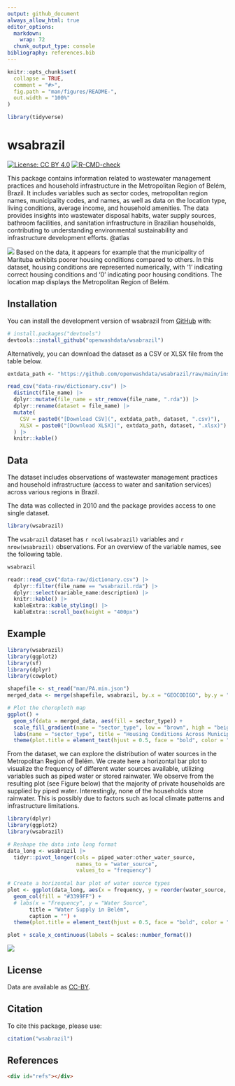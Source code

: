 ```yaml
---
output: github_document
always_allow_html: true
editor_options: 
  markdown: 
    wrap: 72
  chunk_output_type: console
bibliography: references.bib
---
```


<!-- README.md is generated from README.Rmd. Please edit that file -->

```r
knitr::opts_chunk$set(
  collapse = TRUE,
  comment = "#>",
  fig.path = "man/figures/README-",
  out.width = "100%"
)

library(tidyverse)
```

# wsabrazil

<!-- badges: start -->
[![License: CC BY 4.0](https://img.shields.io/badge/License-CC_BY_4.0-brown.svg)](https://creativecommons.org/licenses/by/4.0/)
[![R-CMD-check](https://github.com/openwashdata/wsabrazil/actions/workflows/R-CMD-check.yaml/badge.svg)](https://github.com/openwashdata/wsabrazil/actions/workflows/R-CMD-check.yaml)
<!-- badges: end -->

This package contains information related to wastewater management practices and household infrastructure in the Metropolitan Region of Belém, Brazil. It includes variables such as sector codes, metropolitan region names, municipality codes, and names, as well as data on the location type, living conditions, average income, and household amenities. The data provides insights into wastewater disposal habits, water supply sources, bathroom facilities, and sanitation infrastructure in Brazilian households, contributing to understanding environmental sustainability and infrastructure development efforts. @atlas

![](man/figures/housingc.png)
Based on the data, it appears for example that the municipality of Marituba exhibits poorer housing conditions compared to others. In this dataset, housing conditions are represented numerically, with '1' indicating correct housing conditions and '0' indicating poor housing conditions. The location map displays the Metropolitan Region of Belém.

## Installation

You can install the development version of wsabrazil from [GitHub](https://github.com/) with:

```r
# install.packages("devtools")
devtools::install_github("openwashdata/wsabrazil")
```

Alternatively, you can download the dataset as a CSV or XLSX
file from the table below.

```r

extdata_path <- "https://github.com/openwashdata/wsabrazil/raw/main/inst/extdata/"

read_csv("data-raw/dictionary.csv") |> 
  distinct(file_name) |> 
  dplyr::mutate(file_name = str_remove(file_name, ".rda")) |> 
  dplyr::rename(dataset = file_name) |> 
  mutate(
    CSV = paste0("[Download CSV](", extdata_path, dataset, ".csv)"),
    XLSX = paste0("[Download XLSX](", extdata_path, dataset, ".xlsx)")
  ) |> 
  knitr::kable()

```

## Data

The dataset includes observations of wastewater management practices and household infrastructure (access to water and sanitation services) across various regions in Brazil.

The data was collected in 2010 and the package provides access to one single dataset.

```r
library(wsabrazil)
```

The `wsabrazil` dataset has `r ncol(wsabrazil)`
variables and `r nrow(wsabrazil)` observations. For an overview
of the variable names, see the following table.

```r
wsabrazil
```

```r
readr::read_csv("data-raw/dictionary.csv") |> 
  dplyr::filter(file_name == "wsabrazil.rda") |> 
  dplyr::select(variable_name:description) |> 
  knitr::kable() |> 
  kableExtra::kable_styling() |> 
  kableExtra::scroll_box(height = "400px")
```

## Example

```r
library(wsabrazil)
library(ggplot2)
library(sf)
library(dplyr)
library(cowplot)

shapefile <- st_read("man/PA.min.json")
merged_data <- merge(shapefile, wsabrazil, by.x = "GEOCODIGO", by.y = "municipality_code")

# Plot the choropleth map
ggplot() +
  geom_sf(data = merged_data, aes(fill = sector_type)) +
  scale_fill_gradient(name = "sector_type", low = "brown", high = "beige", breaks = c(0, 0.5, 1)) +
  labs(name = "sector_type", title = "Housing Conditions Across Municipalities") +
  theme(plot.title = element_text(hjust = 0.5, face = "bold", color = "#333333"))
```

From the dataset, we can explore the distribution of water sources in the Metropolitan Region of Belém. We create here a horizontal bar plot to visualize the frequency of different water sources available, utilizing variables such as piped water or stored rainwater. We observe from the resulting plot (see Figure below) that the majority of private households are supplied by piped water. Interestingly, none of the households store rainwater. This is possibly due to factors such as local climate patterns and infrastructure limitations.
```r
library(dplyr)
library(ggplot2)
library(wsabrazil)

# Reshape the data into long format
data_long <- wsabrazil |> 
  tidyr::pivot_longer(cols = piped_water:other_water_source, 
                      names_to = "water_source", 
                      values_to = "frequency")
  
# Create a horizontal bar plot of water source types
plot <- ggplot(data_long, aes(x = frequency, y = reorder(water_source, frequency))) +
  geom_col(fill = "#3399FF") +
  # labs(x = "Frequency", y = "Water Source", 
       title = "Water Supply in Belém", 
       caption = "") +
  theme(plot.title = element_text(hjust = 0.5, face = "bold", color = "#333333"))

plot + scale_x_continuous(labels = scales::number_format())

```
![](man/figures/water_supply.png)

## License

Data are available as 
[CC-BY](https://github.com/openwashdata/wsabrazil/LICENSE.md).

## Citation

To cite this package, please use:

```r
citation("wsabrazil")
```

## References

```html
<div id="refs"></div>
```

